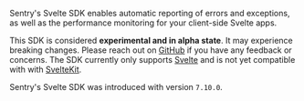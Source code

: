 <Note>

Sentry's Svelte SDK enables automatic reporting of errors and exceptions, as well as the performance monitoring for your client-side Svelte apps.

</Note>

<Alert level="info" title="Important">

This SDK is considered **experimental and in alpha state**. It may experience breaking changes. Please reach out on [GitHub](https://github.com/getsentry/sentry-javascript/issues/new/choose) if you have any feedback or concerns. The SDK currently only supports [Svelte](https://svelte.dev/) and is not yet compatible with with [SvelteKit](https://kit.svelte.dev/).

</Alert>

Sentry's Svelte SDK was introduced with version `7.10.0`.
